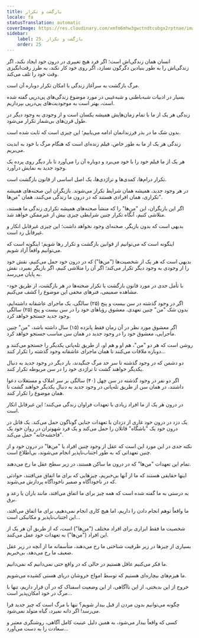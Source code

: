 ```yaml
---
title: بازگشت و تکرار
locale: fa
statusTranslation: automatic
coverImage: https://res.cloudinary.com/xmfm6mhw3gwctndtcubgx2rptnae/image/upload/v1740468922/small_cover_tratado_de_psicologia_revolucionaria_a4c0dca4e0.webp
sidebar:
    label: 25. بازگشت و تکرار
    order: 25
---
```

انسان همان زندگی‌اش است؛ اگر فرد هیچ تغییری در درون خود ایجاد نکند، اگر زندگی‌اش را به طور بنیادین دگرگون نسازد، اگر روی خود کار نکند، به طرز رقت‌انگیزی وقت خود را تلف می‌کند.

مرگ بازگشت به سرآغاز زندگی با امکان تکرار دوباره آن است.

بسیار در ادبیات شبه‌باطنی و شبه‌غیبی در مورد موضوع زندگی‌های پی‌در‌پی گفته شده است، بهتر است به موجودیت‌های پی‌در‌پی بپردازیم.

زندگی هر یک از ما با تمام زمان‌هایش همیشه یکسان است و از وجودی به وجود دیگر در طول قرن‌های بی‌شمار تکرار می‌شود.

بدون شک ما در بذر فرزندانمان ادامه می‌یابیم؛ این چیزی است که ثابت شده است.

زندگی هر یک از ما به طور خاص، فیلم زنده‌ای است که هنگام مرگ با خود به ابدیت می‌بریم.

هر یک از ما فیلم خود را با خود می‌برد و دوباره آن را می‌آورد تا بار دیگر روی پرده یک وجود جدید به نمایش درآورد.

تکرار درام‌ها، کمدی‌ها و تراژدی‌ها، یک اصل اساسی از قانون بازگشت است.

در هر وجود جدید، همیشه همان شرایط تکرار می‌شوند. بازیگران این صحنه‌های همیشه تکراری، همان افرادی هستند که در درون ما زندگی می‌کنند، همان "من‌ها".

اگر این بازیگران، این "من‌ها" را که منشأ صحنه‌های همیشه تکراری زندگی ما هستند، متلاشی کنیم، آنگاه تکرار چنین شرایطی چیزی بیش از غیرممکن خواهد شد.

بدیهی است که بدون بازیگر، صحنه‌ای وجود نخواهد داشت؛ این چیزی غیرقابل انکار و غیرقابل رد است.

اینگونه است که می‌توانیم از قوانین بازگشت و تکرار رها شویم؛ اینگونه است که می‌توانیم واقعاً آزاد شویم.

بدیهی است که هر یک از شخصیت‌ها ("من‌ها") که در درون خود حمل می‌کنیم، نقش خود را از وجودی به وجود دیگر تکرار می‌کند؛ اگر آن را متلاشی کنیم، اگر بازیگر بمیرد، نقش به پایان می‌رسد.

با تأمل جدی در مورد قانون بازگشت یا تکرار صحنه‌ها در هر بازگشت، از طریق خود-مشاهده صمیمی، فنرهای مخفی این موضوع را کشف می‌کنیم.

اگر در وجود گذشته در سن بیست و پنج (۲۵) سالگی، یک ماجرای عاشقانه داشته‌ایم، بدون شک "من" چنین تعهدی، معشوق رؤیاهای خود را در سن بیست و پنج (۲۵) سالگی وجود جدید جستجو خواهد کرد.

اگر معشوق مورد نظر در آن زمان فقط پانزده (۱۵) سال داشته باشد، "من" چنین ماجرایی، معشوق خود را در وجود جدید در همان سن مناسب جستجو خواهد کرد.

روشن است که هر دو "من"، هم او و هم او، از طریق تله‌پاتی یکدیگر را جستجو می‌کنند و دوباره ملاقات می‌کنند تا همان ماجرای عاشقانه وجود گذشته را تکرار کنند...

دو دشمن که در وجود گذشته تا سر حد مرگ جنگیدند، بار دیگر در وجود جدید به دنبال یکدیگر خواهند گشت تا تراژدی خود را در سن مربوطه تکرار کنند.

اگر دو نفر در وجود گذشته در سن چهل (۴۰) سالگی بر سر املاک و مستغلات دعوا داشتند، در همان سن از طریق تله‌پاتی در وجود جدید به دنبال یکدیگر خواهند گشت تا همان موضوع را تکرار کنند.

در درون هر یک از ما افراد زیادی با تعهدات فراوان زندگی می‌کنند؛ این غیرقابل انکار است.

یک دزد در درون خود غاری از دزدان با تعهدات جنایی گوناگون حمل می‌کند. یک قاتل در درون خود یک "باشگاه" قاتلان را حمل می‌کند و یک فرد شهوتران در روان خود یک "فاحشه‌خانه" حمل می‌کند.

نکته جدی در این مورد این است که عقل از وجود چنین افراد یا "من‌ها" در درون خود و از چنین تعهداتی که به طور اجتناب‌ناپذیر انجام می‌شوند، بی‌اطلاع است.

تمام این تعهدات "من‌ها" که در درون ما ساکن هستند، در زیر سطح عقل ما رخ می‌دهند.

اینها حقایقی هستند که ما از آنها بی‌خبریم، چیزهایی که برای ما اتفاق می‌افتند، حوادثی که در ناخودآگاه و ضمیر ناخودآگاه پردازش می‌شوند.

به درستی به ما گفته شده است که همه چیز برای ما اتفاق می‌افتد، مانند باران یا رعد و برق.

ما واقعاً توهم انجام دادن را داریم، اما هیچ کاری انجام نمی‌دهیم، برای ما اتفاق می‌افتد، این اجتناب‌ناپذیر و مکانیکی است...

شخصیت ما فقط ابزاری برای افراد مختلف ("من‌ها") است، که از طریق آن هر یک از این افراد ("من‌ها") به تعهدات خود عمل می‌کنند.

بسیاری از چیزها در زیر ظرفیت شناختی ما رخ می‌دهند، متأسفانه ما از آنچه در زیر عقل ضعیف ما رخ می‌دهد، بی‌خبریم.

ما فکر می‌کنیم عاقل هستیم در حالی که در واقع حتی نمی‌دانیم که نمی‌دانیم.

ما هیزم‌های بیچاره‌ای هستیم که توسط امواج خروشان دریای هستی کشیده می‌شویم.

خروج از این بدبختی، از این ناآگاهی، از این وضعیت اسفناک که در آن قرار داریم، تنها با مرگ در خود امکان‌پذیر است...

چگونه می‌توانیم بدون مردن از قبل بیدار شویم؟ تنها با مرگ است که چیز جدید فرا می‌رسد! اگر دانه نمیرد، گیاه متولد نمی‌شود.

کسی که واقعاً بیدار می‌شود، به همین دلیل عینیت کامل آگاهی، روشنگری معتبر و سعادت را به دست می‌آورد...

